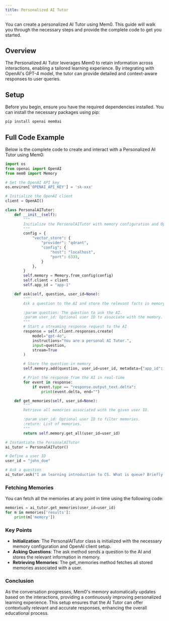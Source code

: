 ---
title: Personalized AI Tutor
---

<Snippet file="paper-release.mdx" />

You can create a personalized AI Tutor using Mem0. This guide will walk you through the necessary steps and provide the complete code to get you started.

## Overview

The Personalized AI Tutor leverages Mem0 to retain information across interactions, enabling a tailored learning experience. By integrating with OpenAI's GPT-4 model, the tutor can provide detailed and context-aware responses to user queries.

## Setup
Before you begin, ensure you have the required dependencies installed. You can install the necessary packages using pip:

```bash
pip install openai mem0ai
```

## Full Code Example

Below is the complete code to create and interact with a Personalized AI Tutor using Mem0:

```python
import os 
from openai import OpenAI
from mem0 import Memory

# Set the OpenAI API key
os.environ['OPENAI_API_KEY'] = 'sk-xxx'

# Initialize the OpenAI client
client = OpenAI()

class PersonalAITutor:
    def __init__(self):
        """
        Initialize the PersonalAITutor with memory configuration and OpenAI client.
        """
        config = {
            "vector_store": {
                "provider": "qdrant",
                "config": {
                    "host": "localhost",
                    "port": 6333,
                }
            },
        }
        self.memory = Memory.from_config(config)
        self.client = client
        self.app_id = "app-1"

    def ask(self, question, user_id=None):
        """
        Ask a question to the AI and store the relevant facts in memory

        :param question: The question to ask the AI.
        :param user_id: Optional user ID to associate with the memory.
        """
        # Start a streaming response request to the AI
        response = self.client.responses.create(
            model="gpt-4o",
            instructions="You are a personal AI Tutor.",
            input=question,
            stream=True
        )

        # Store the question in memory
        self.memory.add(question, user_id=user_id, metadata={"app_id": self.app_id})

        # Print the response from the AI in real-time
        for event in response:
            if event.type == "response.output_text.delta":
                print(event.delta, end="")

    def get_memories(self, user_id=None):
        """
        Retrieve all memories associated with the given user ID.

        :param user_id: Optional user ID to filter memories.
        :return: List of memories.
        """
        return self.memory.get_all(user_id=user_id)

# Instantiate the PersonalAITutor
ai_tutor = PersonalAITutor()

# Define a user ID
user_id = "john_doe"

# Ask a question
ai_tutor.ask("I am learning introduction to CS. What is queue? Briefly explain.", user_id=user_id)
```

### Fetching Memories

You can fetch all the memories at any point in time using the following code:

```python
memories = ai_tutor.get_memories(user_id=user_id)
for m in memories['results']:
    print(m['memory'])
```

### Key Points

- **Initialization**: The PersonalAITutor class is initialized with the necessary memory configuration and OpenAI client setup.
- **Asking Questions**: The ask method sends a question to the AI and stores the relevant information in memory.
- **Retrieving Memories**: The get_memories method fetches all stored memories associated with a user.

### Conclusion

As the conversation progresses, Mem0's memory automatically updates based on the interactions, providing a continuously improving personalized learning experience. This setup ensures that the AI Tutor can offer contextually relevant and accurate responses, enhancing the overall educational process.
